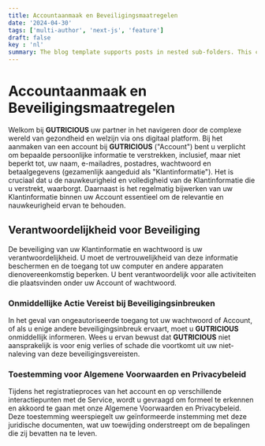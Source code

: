 ```yaml
---
title: Accountaanmaak en Beveiligingsmaatregelen
date: '2024-04-30'
tags: ['multi-author', 'next-js', 'feature']
draft: false
key : 'nl'
summary: The blog template supports posts in nested sub-folders. This can be used to group posts of similar content e.g. a multi-part course.
---
```


# Accountaanmaak en Beveiligingsmaatregelen

Welkom bij **GUTRICIOUS** uw partner in het navigeren door de complexe wereld van gezondheid en welzijn via ons digitaal platform. Bij het aanmaken van een account bij **GUTRICIOUS** ("Account") bent u verplicht om bepaalde persoonlijke informatie te verstrekken, inclusief, maar niet beperkt tot, uw naam, e-mailadres, postadres, wachtwoord en betaalgegevens (gezamenlijk aangeduid als "Klantinformatie"). Het is cruciaal dat u de nauwkeurigheid en volledigheid van de Klantinformatie die u verstrekt, waarborgt. Daarnaast is het regelmatig bijwerken van uw Klantinformatie binnen uw Account essentieel om de relevantie en nauwkeurigheid ervan te behouden.

## Verantwoordelijkheid voor Beveiliging

De beveiliging van uw Klantinformatie en wachtwoord is uw verantwoordelijkheid. U moet de vertrouwelijkheid van deze informatie beschermen en de toegang tot uw computer en andere apparaten dienovereenkomstig beperken. U bent verantwoordelijk voor alle activiteiten die plaatsvinden onder uw Account of wachtwoord.

### **Onmiddellijke Actie Vereist bij Beveiligingsinbreuken**

In het geval van ongeautoriseerde toegang tot uw wachtwoord of Account, of als u enige andere beveiligingsinbreuk ervaart, moet u **GUTRICIOUS** onmiddellijk informeren. Wees u ervan bewust dat **GUTRICIOUS** niet aansprakelijk is voor enig verlies of schade die voortkomt uit uw niet-naleving van deze beveiligingsvereisten.

### **Toestemming voor Algemene Voorwaarden en Privacybeleid**

Tijdens het registratieproces van het account en op verschillende interactiepunten met de Service, wordt u gevraagd om formeel te erkennen en akkoord te gaan met onze Algemene Voorwaarden en Privacybeleid. Deze toestemming weerspiegelt uw geïnformeerde instemming met deze juridische documenten, wat uw toewijding onderstreept om de bepalingen die zij bevatten na te leven.
